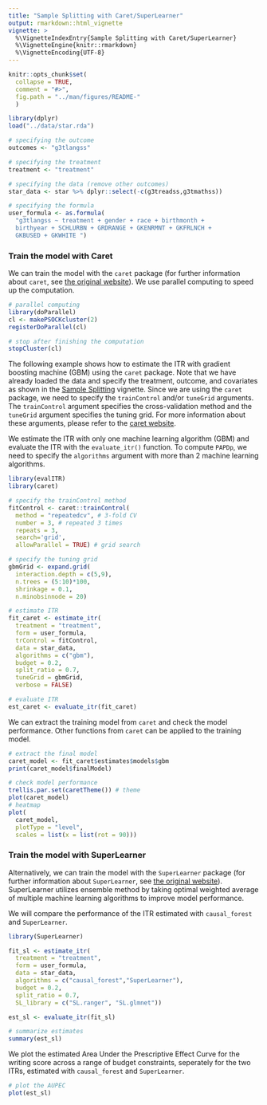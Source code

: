 ---
title: "Sample Splitting with Caret/SuperLearner"
output: rmarkdown::html_vignette
vignette: >
  %\VignetteIndexEntry{Sample Splitting with Caret/SuperLearner}
  %\VignetteEngine{knitr::rmarkdown}
  %\VignetteEncoding{UTF-8}
---

```{r, include = FALSE}
knitr::opts_chunk$set(
  collapse = TRUE,
  comment = "#>",
  fig.path = "../man/figures/README-"
  )

library(dplyr)
load("../data/star.rda")

# specifying the outcome
outcomes <- "g3tlangss"

# specifying the treatment
treatment <- "treatment"

# specifying the data (remove other outcomes)
star_data <- star %>% dplyr::select(-c(g3treadss,g3tmathss))

# specifying the formula
user_formula <- as.formula(
  "g3tlangss ~ treatment + gender + race + birthmonth + 
  birthyear + SCHLURBN + GRDRANGE + GKENRMNT + GKFRLNCH + 
  GKBUSED + GKWHITE ")
```

### Train the model with Caret

We can train the model with the `caret` package (for further information about `caret`, see [the original website](http://topepo.github.io/caret/index.html)). We use parallel computing to speed up the computation. 

```{r parallel, message = FALSE, eval = FALSE}
# parallel computing
library(doParallel)
cl <- makePSOCKcluster(2)
registerDoParallel(cl)

# stop after finishing the computation
stopCluster(cl)
```

The following example shows how to estimate the ITR with gradient boosting machine (GBM) using the `caret` package. Note that we have already loaded the data and specify the treatment, outcome, and covariates as shown in the [Sample Splitting](sample_split.html) vignette. Since we are using the `caret` package, we need to specify the `trainControl` and/or `tuneGrid` arguments. The `trainControl` argument specifies the cross-validation method and the `tuneGrid` argument specifies the tuning grid. For more information about these arguments, please refer to the [caret website](http://topepo.github.io/caret/model-training-and-tuning.html).

We estimate the ITR with only one machine learning algorithm (GBM) and evaluate the ITR with the `evaluate_itr()` function. To compute `PAPDp`, we need to specify the `algorithms` argument with more than 2 machine learning algorithms.

```{r caret estimate, message = FALSE}
library(evalITR)
library(caret)

# specify the trainControl method
fitControl <- caret::trainControl(
  method = "repeatedcv", # 3-fold CV
  number = 3, # repeated 3 times
  repeats = 3,
  search='grid',
  allowParallel = TRUE) # grid search

# specify the tuning grid
gbmGrid <- expand.grid(
  interaction.depth = c(5,9), 
  n.trees = (5:10)*100, 
  shrinkage = 0.1,
  n.minobsinnode = 20)

# estimate ITR
fit_caret <- estimate_itr(
  treatment = "treatment",
  form = user_formula,
  trControl = fitControl,
  data = star_data,
  algorithms = c("gbm"),
  budget = 0.2,
  split_ratio = 0.7,
  tuneGrid = gbmGrid,
  verbose = FALSE)

# evaluate ITR
est_caret <- evaluate_itr(fit_caret)

```


We can extract the training model from `caret` and check the model performance. Other functions from `caret` can be applied to the training model.

```{r caret_model, message = FALSE, warning = FALSE, fig.width = 6, fig.height = 4}
# extract the final model
caret_model <- fit_caret$estimates$models$gbm
print(caret_model$finalModel)

# check model performance
trellis.par.set(caretTheme()) # theme
plot(caret_model) 
# heatmap 
plot(
  caret_model, 
  plotType = "level",
  scales = list(x = list(rot = 90)))
```

### Train the model with SuperLearner

Alternatively, we can train the model with the `SuperLearner` package (for further information about `SuperLearner`, see [the original website](https://CRAN.R-project.org/package=SuperLearner/vignettes/Guide-to-SuperLearner.html)). SuperLearner utilizes ensemble method by taking optimal weighted average of multiple machine learning algorithms to improve model performance. 

We will compare the performance of the ITR estimated with `causal_forest` and `SuperLearner`.   
  
```{r sl_summary, message = FALSE, warning = FALSE}
library(SuperLearner)

fit_sl <- estimate_itr(
  treatment = "treatment",
  form = user_formula,
  data = star_data,
  algorithms = c("causal_forest","SuperLearner"),
  budget = 0.2,
  split_ratio = 0.7,
  SL_library = c("SL.ranger", "SL.glmnet"))

est_sl <- evaluate_itr(fit_sl)

# summarize estimates
summary(est_sl)
```

We plot the estimated Area Under the Prescriptive Effect Curve for the writing score across a range of budget constraints, seperately for the two ITRs, estimated with `causal_forest` and `SuperLearner`. 

```{r sl_plot, fig.width=6, fig.height=4,fig.align = "center"}
# plot the AUPEC 
plot(est_sl)
```
